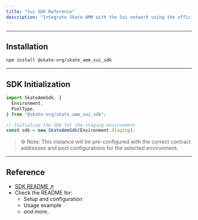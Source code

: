 ```yaml
---
title: "Sui SDK Reference"
description: "Integrate Skate AMM with the Sui network using the official SDK.\n\nThis SDK supports both staging and production environments, which can be selected upon initialization."
---
```


---

## Installation

```bash
npm install @skate-org/skate_amm_sui_sdk
```

---

## SDK Initialization

```typescript
import SkateAmmSdk, {
  Environment,
  PoolType,
} from "@skate-org/skate_amm_sui_sdk";

// Initialize the SDK for the staging environment
const sdk = new SkateAmmSdk(Environment.Staging);
```

> ⚙️ Note: This instance will be pre-configured with the correct contract addresses and pool configurations for the selected environment.

---

## Reference

- [SDK README ↗](https://www.npmjs.com/package/@skate-org/skate_amm_sui_sdk#installation)
- Check the README for:
  - Setup and configuration
  - Usage example
  - _and more.._
